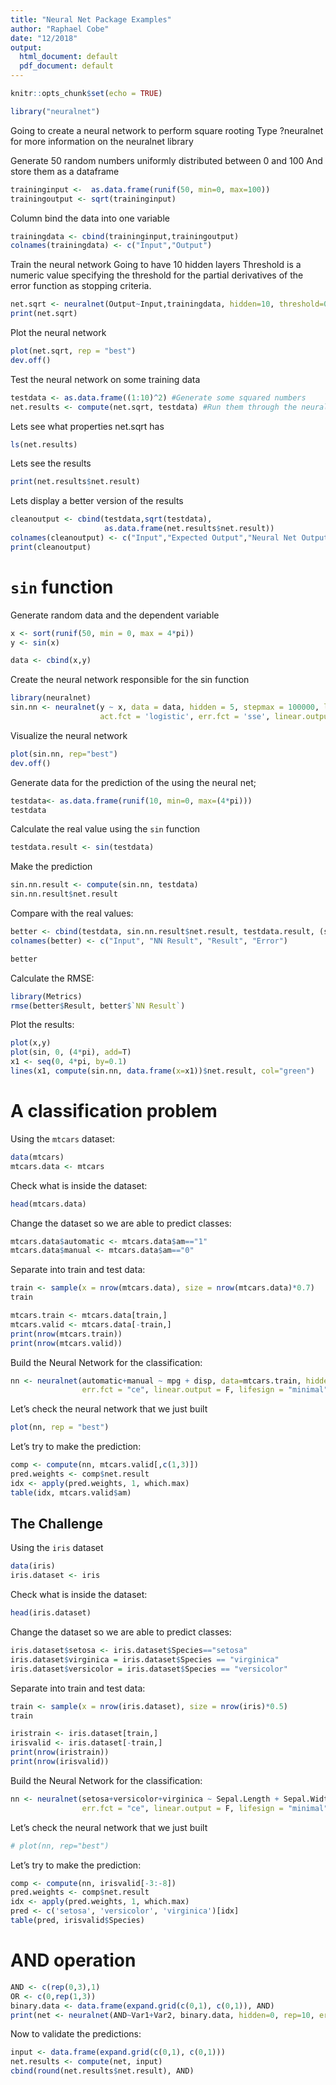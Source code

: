 ```yaml
---
title: "Neural Net Package Examples"
author: "Raphael Cobe"
date: "12/2018"
output:
  html_document: default
  pdf_document: default
---
```


```r
knitr::opts_chunk$set(echo = TRUE)
```



```r
library("neuralnet")
```
Going to create a neural network to perform square rooting
Type ?neuralnet for more information on the neuralnet library

Generate 50 random numbers uniformly distributed between 0 and 100
And store them as a dataframe
```r
traininginput <-  as.data.frame(runif(50, min=0, max=100))
trainingoutput <- sqrt(traininginput)
```
Column bind the data into one variable
```r
trainingdata <- cbind(traininginput,trainingoutput)
colnames(trainingdata) <- c("Input","Output")
```
Train the neural network
Going to have 10 hidden layers
Threshold is a numeric value specifying the threshold for the partial
derivatives of the error function as stopping criteria.
```r
net.sqrt <- neuralnet(Output~Input,trainingdata, hidden=10, threshold=0.01)
print(net.sqrt)
```
Plot the neural network
```r
plot(net.sqrt, rep = "best")
dev.off()
```

Test the neural network on some training data
```r
testdata <- as.data.frame((1:10)^2) #Generate some squared numbers
net.results <- compute(net.sqrt, testdata) #Run them through the neural network
```
Lets see what properties net.sqrt has
```r
ls(net.results)
```
Lets see the results
```r
print(net.results$net.result)
```
Lets display a better version of the results
```r
cleanoutput <- cbind(testdata,sqrt(testdata),
                     as.data.frame(net.results$net.result))
colnames(cleanoutput) <- c("Input","Expected Output","Neural Net Output")
print(cleanoutput)
```



# `sin` function


Generate random data and the dependent variable

```r
x <- sort(runif(50, min = 0, max = 4*pi))
y <- sin(x)

data <- cbind(x,y)
```


Create the neural network responsible for the sin function
```r
library(neuralnet)
sin.nn <- neuralnet(y ~ x, data = data, hidden = 5, stepmax = 100000, learningrate = 10e-6,  
                    act.fct = 'logistic', err.fct = 'sse', linear.output = T)

```

Visualize the neural network

```r
plot(sin.nn, rep="best")
dev.off()
```

Generate data for the prediction of the using the neural net;

```r
testdata<- as.data.frame(runif(10, min=0, max=(4*pi)))
testdata
```

Calculate the real value using the `sin` function

```r
testdata.result <- sin(testdata)
```

Make the prediction

```r
sin.nn.result <- compute(sin.nn, testdata)
sin.nn.result$net.result
```


Compare with the real values:

```r
better <- cbind(testdata, sin.nn.result$net.result, testdata.result, (sin.nn.result$net.result-testdata.result))
colnames(better) <- c("Input", "NN Result", "Result", "Error")

better
```

Calculate the RMSE:
```r
library(Metrics)
rmse(better$Result, better$`NN Result`)
```



Plot the results:
```r
plot(x,y)
plot(sin, 0, (4*pi), add=T)
x1 <- seq(0, 4*pi, by=0.1)
lines(x1, compute(sin.nn, data.frame(x=x1))$net.result, col="green")
```


# A classification problem

Using the `mtcars` dataset:
```r
data(mtcars)
mtcars.data <- mtcars
```

Check what is inside the dataset:

```r
head(mtcars.data)
```

Change the dataset so we are able to predict classes:

```r
mtcars.data$automatic <- mtcars.data$am=="1"
mtcars.data$manual <- mtcars.data$am=="0"
```


Separate into train and test data:

```r
train <- sample(x = nrow(mtcars.data), size = nrow(mtcars.data)*0.7)
train
```

```r
mtcars.train <- mtcars.data[train,]
mtcars.valid <- mtcars.data[-train,]
print(nrow(mtcars.train))
print(nrow(mtcars.valid))
```

Build the Neural Network for the classification:

```r
nn <- neuralnet(automatic+manual ~ mpg + disp, data=mtcars.train, hidden = 3, 
                err.fct = "ce", linear.output = F, lifesign = "minimal", stepmax = 1000000)
```

Let's check the neural network that we just built

```r
plot(nn, rep = "best")
```



Let's try to make the prediction:

```r
comp <- compute(nn, mtcars.valid[,c(1,3)])
pred.weights <- comp$net.result
idx <- apply(pred.weights, 1, which.max)
table(idx, mtcars.valid$am)
```









## The Challenge

Using the `iris` dataset
```r
data(iris)
iris.dataset <- iris
```

Check what is inside the dataset:

```r
head(iris.dataset)
```

Change the dataset so we are able to predict classes:

```r
iris.dataset$setosa <- iris.dataset$Species=="setosa"
iris.dataset$virginica = iris.dataset$Species == "virginica"
iris.dataset$versicolor = iris.dataset$Species == "versicolor"
```


Separate into train and test data:

```r
train <- sample(x = nrow(iris.dataset), size = nrow(iris)*0.5)
train
```

```r
iristrain <- iris.dataset[train,]
irisvalid <- iris.dataset[-train,]
print(nrow(iristrain))
print(nrow(irisvalid))
```

Build the Neural Network for the classification:

```r
nn <- neuralnet(setosa+versicolor+virginica ~ Sepal.Length + Sepal.Width, data=iristrain, hidden=3, 
                err.fct = "ce", linear.output = F, lifesign = "minimal", stepmax = 1000000)
```

Let's check the neural network that we just built

```r
# plot(nn, rep="best")
```


Let's try to make the prediction:

```r
comp <- compute(nn, irisvalid[-3:-8])
pred.weights <- comp$net.result
idx <- apply(pred.weights, 1, which.max)
pred <- c('setosa', 'versicolor', 'virginica')[idx]
table(pred, irisvalid$Species)
```


# AND operation
```r
AND <- c(rep(0,3),1)
OR <- c(0,rep(1,3))
binary.data <- data.frame(expand.grid(c(0,1), c(0,1)), AND)
print(net <- neuralnet(AND~Var1+Var2, binary.data, hidden=0, rep=10, err.fct="ce", linear.output=FALSE))
```

Now to validate the predictions:

```r
input <- data.frame(expand.grid(c(0,1), c(0,1)))
net.results <- compute(net, input)
cbind(round(net.results$net.result), AND)
```

